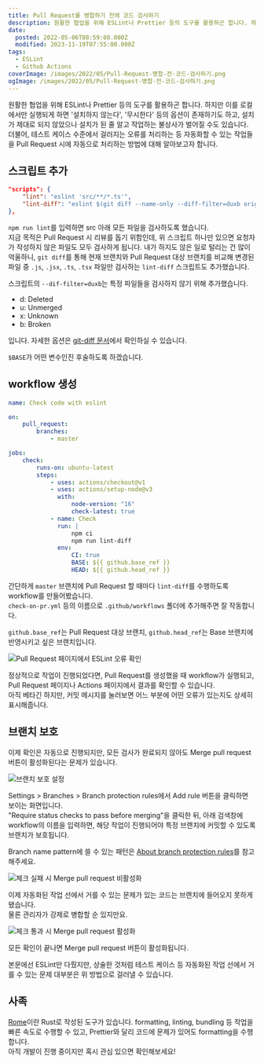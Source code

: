```yaml
---
title: Pull Request를 병합하기 전에 코드 검사하기
description: 원활한 협업을 위해 ESLint나 Prettier 등의 도구를 활용하곤 합니다. 하지만 이를 로컬에서만 실행되게 하면 &quot;설치하지 않는다&quot;, &quot;무시한다&quot; 등의 옵션이 존재하기도 하고, 설치가 제대로 되지 않았으나 설치가 된 줄 알고 작업하는 불상사가 벌어질 수도 있습니다. 더불어, 테스트 케이스 수준에서 걸러지는 오류를 처리하는 등 자동화할 수 있는 작업들을 Pull Request 시에 자동으로 처리하는 방법에 대해 알아보고자 합니다.
date:
  posted: 2022-05-06T08:59:00.000Z
  modified: 2023-11-19T07:55:00.000Z
tags:
  - ESLint
  - Github Actions
coverImage: /images/2022/05/Pull-Request-병합-전-코드-검사하기.png
ogImage: /images/2022/05/Pull-Request-병합-전-코드-검사하기.png
---
```


원활한 협업을 위해 ESLint나 Prettier 등의 도구를 활용하곤 합니다. 하지만 이를 로컬에서만 실행되게 하면 '설치하지 않는다', '무시한다' 등의 옵션이 존재하기도 하고, 설치가 제대로 되지 않았으나 설치가 된 줄 알고 작업하는 불상사가 벌어질 수도 있습니다. 더불어, 테스트 케이스 수준에서 걸러지는 오류를 처리하는 등 자동화할 수 있는 작업들을 Pull Request 시에 자동으로 처리하는 방법에 대해 알아보고자 합니다.

## 스크립트 추가

```json
"scripts": {
    "lint": "eslint 'src/**/*.ts'",
    "lint-diff": "eslint $(git diff --name-only --diff-filter=duxb origin/$BASE origin/$HEAD | grep -E '\\.((j|t)sx?)$' | xargs)"
},
```

`npm run lint`를 입력하면 src 아래 모든 파일을 검사하도록 했습니다.  
지금 목적은 Pull Request 시 리뷰를 돕기 위함인데, 위 스크립트 하나만 있으면 요청자가 작성하지 않은 파일도 모두 검사하게 됩니다. 내가 하지도 않은 일로 털리는 건 많이 억울하니, `git diff`를 통해 현재 브랜치와 Pull Request 대상 브랜치를 비교해 변경된 파일 중 `.js`, `.jsx`, `.ts`, `.tsx` 파일만 검사하는 `lint-diff` 스크립트도 추가했습니다.

스크립트의 `--dif-filter=duxb`는 특정 파일들을 검사하지 않기 위해 추가했습니다.

* d: Deleted
* u: Unmerged
* x: Unknown
* b: Broken

입니다. 자세한 옵션은 [git-diff 문서](https://git-scm.com/docs/git-diff#Documentation/git-diff.txt---diff-filterACDMRTUXB82308203)에서 확인하실 수 있습니다.

`$BASE`가 어떤 변수인진 후술하도록 하겠습니다.

## workflow 생성

```yml
name: Check code with eslint

on:
    pull_request:
        branches:
            - master

jobs:
    check:
        runs-on: ubuntu-latest
        steps:
            - uses: actions/checkout@v1
            - uses: actions/setup-node@v3
              with:
                  node-version: "16"
                  check-latest: true
            - name: Check
              run: |
                  npm ci
                  npm run lint-diff
              env:
                  CI: true
                  BASE: ${{ github.base_ref }}
                  HEAD: ${{ github.head_ref }}
```

간단하게 `master` 브랜치에 Pull Request 할 때마다 `lint-diff`를 수행하도록 workflow를 만들어봤습니다.  
`check-on-pr.yml` 등의 이름으로 `.github/workflows` 폴더에 추가해주면 잘 작동합니다.

`github.base_ref`는 Pull Request 대상 브랜치, `github.head_ref`는 Base 브랜치에 반영시키고 싶은 브랜치입니다.

![Pull Request 페이지에서 ESLint 오류 확인](/images/2022/05/Screen-Shot-2022-05-06-at-1.19.27-PM.png)

정상적으로 작업이 진행되었다면, Pull Request를 생성했을 때 workflow가 실행되고, Pull Request 페이지나 Actions 페이지에서 결과를 확인할 수 있습니다.  
아직 베타긴 하지만, 커밋 메시지를 눌러보면 어느 부분에 어떤 오류가 있는지도 상세히 표시해줍니다.

## 브랜치 보호

이제 확인은 자동으로 진행되지만, 모든 검사가 완료되지 않아도 Merge pull request 버튼이 활성화된다는 문제가 있습니다.

![브랜치 보호 설정](/images/2022/05/Screen-Shot-2022-05-06-at-12.04.18-PM.png)

Settings > Branches > Branch protection rules에서 Add rule 버튼을 클릭하면 보이는 화면입니다.  
"Require status checks to pass before merging"을 클릭한 뒤, 아래 검색창에 workflow의 이름을 입력하면, 해당 작업이 진행되어야 특정 브랜치에 커밋할 수 있도록 브랜치가 보호됩니다.

Branch name pattern에 쓸 수 있는 패턴은 [About branch protection rules](https://docs.github.com/en/repositories/configuring-branches-and-merges-in-your-repository/defining-the-mergeability-of-pull-requests/managing-a-branch-protection-rule#about-branch-protection-rules)를 참고해주세요.

![체크 실패 시 Merge pull request 비활성화](/images/2022/05/Screen-Shot-2022-05-06-at-1.12.32-PM.png)

이제 자동화된 작업 선에서 거를 수 있는 문제가 있는 코드는 브랜치에 들어오지 못하게 됐습니다.  
물론 관리자가 강제로 병합할 순 있지만요.

![체크 통과 시 Merge pull request 활성화](/images/2022/05/Screen-Shot-2022-05-06-at-1.17.18-PM.png)

모든 확인이 끝나면 Merge pull request 버튼이 활성화됩니다.

본문에선 ESLint만 다뤘지만, 상술한 것처럼 테스트 케이스 등 자동화된 작업 선에서 거를 수 있는 문제 대부분은 위 방법으로 걸러낼 수 있습니다.

## 사족

[Rome](https://rome.tools/)이란 Rust로 작성된 도구가 있습니다. formatting, linting, bundling 등 작업을 빠른 속도로 수행할 수 있고, Prettier와 달리 코드에 문제가 있어도 formatting을 수행합니다.  
아직 개발이 진행 중이지만 혹시 관심 있으면 확인해보세요!